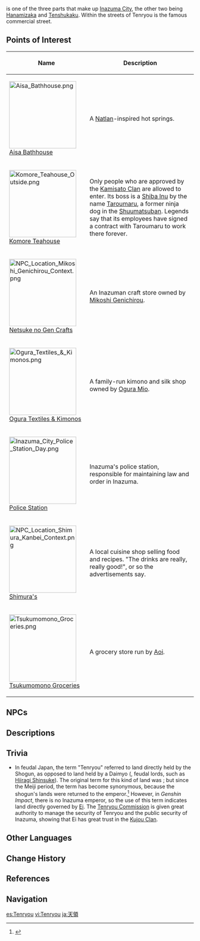 {{Location Infobox
|image        = Tenryou.png
|type         = Point of Interest
|region       = Inazuma
|area         = Narukami Island
|subarea      = Inazuma City
}}
{{Lang|'''Tenryou'''|ja=天領|ja_rm=Tenryou|ja_tl=Emperor's Land}} is one of the three parts that make up [[Inazuma City]], the other two being [[Hanamizaka]] and [[Tenshukaku]]. Within the streets of Tenryou is the famous commercial street.

==Points of Interest==
{| class="article-table alternating-colors-table tdc1" style="width: 100%;"
! style="width: 200px;" | Name
! Description
|- id="Aisa Bathhouse"
| [[File:Aisa Bathhouse.png|180px]]<br />[[Aisa Bathhouse]]
| A [[Natlan]]-inspired hot springs.
|- id="Komore Teahouse"
| [[File:Komore Teahouse Outside.png|180px]]<br />[[Komore Teahouse]]
| Only people who are approved by the [[Kamisato Clan]] are allowed to enter. Its boss is a [[Shiba|Shiba Inu]] by the name [[Taroumaru]], a former ninja dog in the [[Shuumatsuban]]. Legends say that its employees have signed a contract with Taroumaru to work there forever.
|- id="Netsuke no Gen Crafts"
| [[File:NPC Location Mikoshi Genichirou Context.png|180px]]<br />[[Netsuke no Gen Crafts]]
| An Inazuman craft store owned by [[Mikoshi Genichirou]].
|- id="Ogura Textiles & Kimonos"
| [[File:Ogura Textiles & Kimonos.png|180px]]<br />[[Ogura Textiles & Kimonos]]
| A family-run kimono and silk shop owned by [[Ogura Mio]].
|- id="Police Station"
| [[File:Inazuma City Police Station Day.png|180px]]<br />[[Police Station]]
| Inazuma's police station, responsible for maintaining law and order in Inazuma.
|- id="Shimura's"
| [[File:NPC Location Shimura Kanbei Context.png|180px]]<br />[[Shimura's]]
| A local cuisine shop selling food and recipes. "The drinks are really, really good!", or so the advertisements say.
|- id="Tsukumomono Groceries"
| [[File:Tsukumomono Groceries.png|180px]]<br />[[Tsukumomono Groceries]]
| A grocery store run by [[Aoi]].
|}

==NPCs==
{{Transclude|Inazuma City|Tenryou}}

==Descriptions==
{{Description|The many streets and lanes of Tenryou intersect and cross paths, and finally gather in front of the Tenshukaku - the undisputed center of power in Inazuma. Under the eternal and silent gaze of Her Highness the Ogosho Shogun, the people living in the hustle and bustle of the city will finally be free from the worries of obsession, and move to a paradise where they no longer need to chase and compete for their aspirations &mdash; but what is the view of the eternal paradise that the Shogun sees?|Viewpoint, [[Viewpoint/Tenryou, Inazuma City|Tenryou, Inazuma City]]}}

==Trivia==
* In feudal Japan, the term "Tenryou" referred to land directly held by the Shogun, as opposed to land held by a Daimyo ({{ja|大名}}, feudal lords, such as [[Hiiragi Shinsuke]]). The original term for this kind of land was {{Lang|shihaisho|ja=支配所}}; but since the Meiji period, the term {{Lang|Tenryou|ja=天領|ja_tl=Emperor's land}} has become synonymous, because the shogun's lands were returned to the emperor.<ref>{{w|Tokugawa_shogunate#Tenry%C5%8D,_gundai_and_daikan|Tokugawa shogunate: Tenryou, gundai and daikan}}</ref> However, in ''Genshin Impact'', there is no Inazuma emperor, so the use of this term indicates land directly governed by [[Ei]]. The [[Tenryou Commission]] is given great authority to manage the security of Tenryou and the public security of Inazuma, showing that Ei has great trust in the [[Kujou Clan]].

==Other Languages==
{{Other Languages
|en       = Tenryou
|zhs      = 天领
|zhs_rm   = Tiānlǐng
|zht      = 天領
|zht_rm   = Tiānlǐng
|zh_tl    = Emperor's Land{{Sino|zh|ja}}
|ja       = 天領
|ja_rm    = Tenryou
|ja_tl    = Emperor's Land
|ko       = 텐료
|ko_rm    = Tenryo
|es       = Tenryou
|fr       = Tenryou
|ru       = Тэнрё
|th       = Tenryou
|vi       = Tenryou
|de       = Tenryou
|id       = Tenryou
|pt       = Tenryou
|tr       = 
|tr_tl    = 
|it       = 
|it_tl    = 
}}

==Change History==
{{Change History|2.0}}

==References==
{{Reflist}}

==Navigation==
{{PoI Navbox|Inazuma}}

[[es:Tenryou]]
[[vi:Tenryou]]
[[ja:天領]]